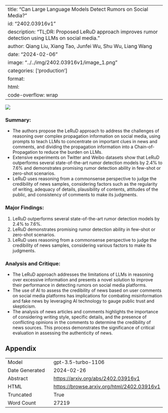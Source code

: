 
---
title: "Can Large Language Models Detect Rumors on Social Media?"
id: "2402.03916v1"
description: "TL;DR: Proposed LeRuD approach improves rumor detection using LLMs on social media."
author: Qiang Liu, Xiang Tao, Junfei Wu, Shu Wu, Liang Wang
date: "2024-02-06"
image: "../../img/2402.03916v1/image_1.png"
categories: ['production']
format:
  html:
    code-overflow: wrap
---

![](../../img/2402.03916v1/image_1.png)

### Summary:
- The authors propose the LeRuD approach to address the challenges of reasoning over complex propagation information on social media, using prompts to teach LLMs to concentrate on important clues in news and comments, and dividing the propagation information into a Chain-of-Propagation to reduce the burden on LLMs. 
- Extensive experiments on Twitter and Weibo datasets show that LeRuD outperforms several state-of-the-art rumor detection models by 2.4% to 7.6% and demonstrates promising rumor detection ability in few-shot or zero-shot scenarios.
- LeRuD uses reasoning from a commonsense perspective to judge the credibility of news samples, considering factors such as the regularity of writing, adequacy of details, plausibility of contents, attitudes of the public, and consistency of comments to make its judgments.

### Major Findings:
1. LeRuD outperforms several state-of-the-art rumor detection models by 2.4% to 7.6%.
2. LeRuD demonstrates promising rumor detection ability in few-shot or zero-shot scenarios.
3. LeRuD uses reasoning from a commonsense perspective to judge the credibility of news samples, considering various factors to make its judgments.

### Analysis and Critique:
- The LeRuD approach addresses the limitations of LLMs in reasoning over excessive information and presents a novel solution to improve their performance in detecting rumors on social media platforms.
- The use of AI to assess the credibility of news based on user comments on social media platforms has implications for combating misinformation and fake news by leveraging AI technology to gauge public trust and skepticism.
- The analysis of news articles and comments highlights the importance of considering writing style, specific details, and the presence of conflicting opinions in the comments to determine the credibility of news sources. This process demonstrates the significance of critical evaluation in assessing the authenticity of news.

## Appendix

|          |          |
|----------|----------|
| Model     | gpt-3.5-turbo-1106       |
| Date Generated     | 2024-02-26       |
| Abstract | [https://arxiv.org/abs/2402.03916v1](https://arxiv.org/abs/2402.03916v1)        |
| HTML     | [https://browse.arxiv.org/html/2402.03916v1](https://browse.arxiv.org/html/2402.03916v1)       |
| Truncated       | True       |
| Word Count       | 27219       |